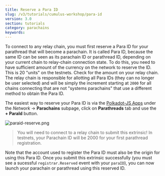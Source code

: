 ```yaml
---
title: Reserve a Para ID
slug: /v3/tutorials/cumulus-workshop/para-id
version: 3.0 
section: tutorials
category: parachains
keywords:
---
```


To connect to any relay chain, you must first reserve a Para ID for your parathread that will
become a parachain. It is called Para ID, because the same ID can be seen as its parachain ID or
parathread ID, depending on your current chain to relay-chain connection state. To do this, you need
to have sufficient amount of the currency on the network to
reserve the ID. This is 20 "units" on the testnets. Check for the amount on your relay chain.
The relay chain is responsible for allotting all Para IDs (they can no longer
be user selected) and will be simply the increment starting at `2000` for all chains connecting
that are not "systems parachains" that use a different method to obtain the Para ID.

The easiest way to reserve your Para ID is via the
[Polkadot-JS Apps](https://polkadot.js.org/apps/?rpc=ws%3A%2F%2F127.0.0.1%3A9944#/parachains/parathreads)
under the _Network_ -> **Parachains** subpage, click on **Parathreads** tab and use the
**+ ParaId** button.

![paraid-reserve.png](../../../../../src/images/tutorials/09-cumulus-workshop/paraid-reserve.png)

> You will need to connect to a relay chain to submit this extrinsic! In testnets, your Parachain
> ID will be 2000 for your first parathread registration.

Note that the account used to register the Para ID must also be the origin for using this
Para ID. Once you submit this extrinsic successfully (you must see a sucessful `registrar.Reserved`
event with your `paraID`), you can now launch your parachain or parathread using this reserved ID.
